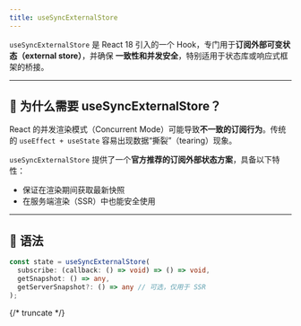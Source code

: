 ```yaml
---
title: useSyncExternalStore
---
```

`useSyncExternalStore` 是 React 18 引入的一个 Hook，专门用于**订阅外部可变状态（external store）**，并确保 **一致性和并发安全**，特别适用于状态库或响应式框架的桥接。

---

## 🧠 为什么需要 useSyncExternalStore？

React 的并发渲染模式（Concurrent Mode）可能导致**不一致的订阅行为**。传统的 `useEffect + useState` 容易出现数据“撕裂”（tearing）现象。

`useSyncExternalStore` 提供了一个**官方推荐的订阅外部状态方案**，具备以下特性：

- 保证在渲染期间获取最新快照
- 在服务端渲染（SSR）中也能安全使用

---

## 🔧 语法

```ts
const state = useSyncExternalStore(
  subscribe: (callback: () => void) => () => void,
  getSnapshot: () => any,
  getServerSnapshot?: () => any // 可选，仅用于 SSR
);
```
{/* truncate */}


<SyncExternalStore />